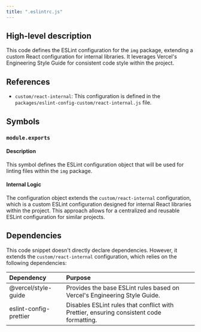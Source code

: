 ```yaml
---
title: ".eslintrc.js"
---
```


## High-level description
This code defines the ESLint configuration for the `img` package, extending a custom React configuration for internal libraries. It leverages Vercel's Engineering Style Guide for consistent code style within the project.

## References
- `custom/react-internal`: This configuration is defined in the `packages/eslint-config-custom/react-internal.js` file.

## Symbols
### `module.exports`
#### Description
This symbol defines the ESLint configuration object that will be used for linting files within the `img` package.

#### Internal Logic
The configuration object extends the `custom/react-internal` configuration, which is a custom ESLint configuration designed for internal React libraries within the project. This approach allows for a centralized and reusable ESLint configuration for similar projects.

## Dependencies
This code snippet doesn't directly declare dependencies. However, it extends the `custom/react-internal` configuration, which relies on the following dependencies:

| Dependency | Purpose |
|:-----------|:--------|
| @vercel/style-guide | Provides the base ESLint rules based on Vercel's Engineering Style Guide. |
| eslint-config-prettier | Disables ESLint rules that conflict with Prettier, ensuring consistent code formatting. |
